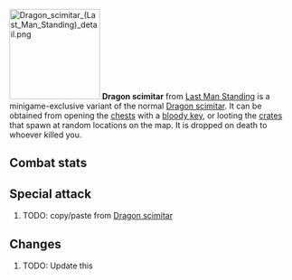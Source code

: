 {{Infobox Item
|name = Dragon scimitar
|image = [[File:Dragon scimitar (Last Man Standing).png]]
|release = [[04 August]] [[2016]]
|update = Last Man Standing Beta and Splashing Restrictions  # TODO: Update this
|members = No
|quest = No
|tradeable = No
|placeholder = No
|equipable = Yes
|stackable = No
|noteable = Yes
|options = Wield, Drop   # TODO: Update this
|examine = A vicious, curved sword.
|value = 30
|alchable = No
|weight = 1.814
|id = 20406
}}
[[File:Dragon scimitar (Last Man Standing) detail.png|160px|left]]
'''Dragon scimitar''' from [[Last Man Standing]] is a minigame-exclusive variant of the normal [[Dragon scimitar]]. It can be obtained from opening the [[Chest (Last Man Standing)|chests]] with a [[bloody key]], or looting the [[Crate (Last Man Standing)|crates]] that spawn at random locations on the map. It is dropped on death to whoever killed you.

==Combat stats==
{{Infobox Bonuses
|astab = 8
|aslash = 67
|acrush = -2
|amagic = 0
|arange = 0
|dstab = 0
|dslash = 1
|dcrush = 0
|dmagic = 0
|drange = 0
|str = 66
|rstr = 0
|mdmg = 0
|prayer = 0
|slot = weapon
|speed = 4
|attackrange = 0
|combatstyle = slash_sword
|image = [[File:Dragon scimitar equipped male.png|160px]]
|altimage = [[File:Dragon scimitar equipped female.png|160px]]
}}

{{CombatStyles|slash_sword|speed=4|attackrange=0}}

==Special attack==
# TODO: copy/paste from [[Dragon scimitar]]

==Changes==
# TODO: Update this
{{Subject changes header}}
{{Subject changes
|date = 4 August 2016
|update = Last Man Standing
|change = The item was made fully available with the release of Last Man Standing.
}}
{{Subject changes footer}}

{{Last Man Standing In-game Items}}